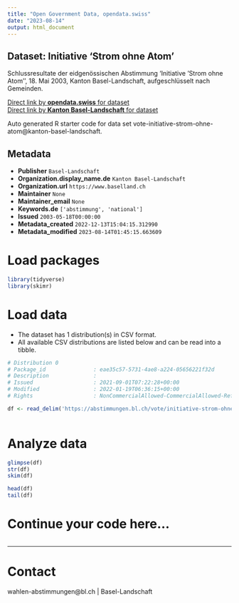```yaml
---
title: "Open Government Data, opendata.swiss"
date: "2023-08-14"
output: html_document
---
```


## Dataset: Initiative 'Strom ohne Atom'

Schlussresultate der eidgenössischen Abstimmung 'Initiative 'Strom ohne Atom'', 18. Mai 2003, Kanton Basel-Landschaft, aufgeschlüsselt nach Gemeinden.

[Direct link by **opendata.swiss** for dataset](https://opendata.swiss/de/dataset/initiative-strom-ohne-atom)<br>
[Direct link by **Kanton Basel-Landschaft** for dataset](https://abstimmungen.bl.ch/vote/initiative-strom-ohne-atom/data)

Auto generated R starter code for data set vote-initiative-strom-ohne-atom@kanton-basel-landschaft.

## Metadata

- **Publisher** `Basel-Landschaft`
- **Organization.display_name.de** `Kanton Basel-Landschaft`
- **Organization.url** `https://www.baselland.ch`
- **Maintainer** `None`
- **Maintainer_email** `None`
- **Keywords.de** `['abstimmung', 'national']`
- **Issued** `2003-05-18T00:00:00`
- **Metadata_created** `2022-12-13T15:04:15.312990`
- **Metadata_modified** `2023-08-14T01:45:15.663609`


# Load packages

```r

library(tidyverse)
library(skimr)

```

# Load data

-   The dataset has 1 distribution(s) in CSV format.
-   All available CSV distributions are listed below and can be read into a tibble.

```r

# Distribution 0
# Package_id               : eae35c57-5731-4ae8-a224-05656221f32d
# Description              : 
# Issued                   : 2021-09-01T07:22:28+00:00
# Modified                 : 2022-01-19T06:36:15+00:00
# Rights                   : NonCommercialAllowed-CommercialAllowed-ReferenceRequired

df <- read_delim('https://abstimmungen.bl.ch/vote/initiative-strom-ohne-atom/data-csv')



```

# Analyze data

```r

glimpse(df)
str(df)
skim(df)

head(df)
tail(df)

```

# Continue your code here...

```r

```

------------------------------------------------------------------------

# Contact

wahlen-abstimmungen@bl.ch | Basel-Landschaft
